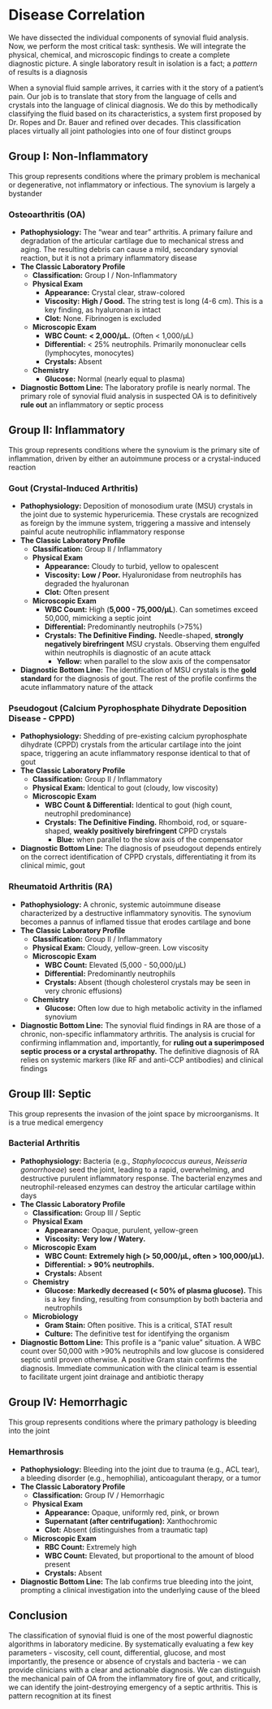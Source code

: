# Disease Correlation {-}

We have dissected the individual components of synovial fluid analysis. Now, we perform the most critical task: synthesis. We will integrate the physical, chemical, and microscopic findings to create a complete diagnostic picture. A single laboratory result in isolation is a fact; a *pattern* of results is a diagnosis

When a synovial fluid sample arrives, it carries with it the story of a patient's pain. Our job is to translate that story from the language of cells and crystals into the language of clinical diagnosis. We do this by methodically classifying the fluid based on its characteristics, a system first proposed by Dr. Ropes and Dr. Bauer and refined over decades. This classification places virtually all joint pathologies into one of four distinct groups

## **Group I: Non-Inflammatory** {-}

This group represents conditions where the primary problem is mechanical or degenerative, not inflammatory or infectious. The synovium is largely a bystander

### **Osteoarthritis (OA)** {-}

*   **Pathophysiology:** The "wear and tear" arthritis. A primary failure and degradation of the articular cartilage due to mechanical stress and aging. The resulting debris can cause a mild, secondary synovial reaction, but it is not a primary inflammatory disease
*   **The Classic Laboratory Profile**
    *   **Classification:** Group I / Non-Inflammatory
    *   **Physical Exam**
        *   **Appearance:** Crystal clear, straw-colored
        *   **Viscosity:** **High / Good.** The string test is long (4-6 cm). This is a key finding, as hyaluronan is intact
        *   **Clot:** None. Fibrinogen is excluded
    *   **Microscopic Exam**
        *   **WBC Count:** **< 2,000/µL.** (Often < 1,000/µL)
        *   **Differential:** < 25% neutrophils. Primarily mononuclear cells (lymphocytes, monocytes)
        *   **Crystals:** Absent
    *   **Chemistry**
        *   **Glucose:** Normal (nearly equal to plasma)
*   **Diagnostic Bottom Line:** The laboratory profile is nearly normal. The primary role of synovial fluid analysis in suspected OA is to definitively **rule out** an inflammatory or septic process

## **Group II: Inflammatory** {-}

This group represents conditions where the synovium is the primary site of inflammation, driven by either an autoimmune process or a crystal-induced reaction

### **Gout (Crystal-Induced Arthritis)** {-}

*   **Pathophysiology:** Deposition of monosodium urate (MSU) crystals in the joint due to systemic hyperuricemia. These crystals are recognized as foreign by the immune system, triggering a massive and intensely painful acute neutrophilic inflammatory response
*   **The Classic Laboratory Profile**
    *   **Classification:** Group II / Inflammatory
    *   **Physical Exam**
        *   **Appearance:** Cloudy to turbid, yellow to opalescent
        *   **Viscosity:** **Low / Poor.** Hyaluronidase from neutrophils has degraded the hyaluronan
        *   **Clot:** Often present
    *   **Microscopic Exam**
        *   **WBC Count:** High (**5,000 - 75,000/µL**). Can sometimes exceed 50,000, mimicking a septic joint
        *   **Differential:** Predominantly neutrophils (>75%)
        *   **Crystals:** **The Definitive Finding.** Needle-shaped, **strongly negatively birefringent** MSU crystals. Observing them engulfed within neutrophils is diagnostic of an acute attack
            *   **Yellow:** when parallel to the slow axis of the compensator
*   **Diagnostic Bottom Line:** The identification of MSU crystals is the **gold standard** for the diagnosis of gout. The rest of the profile confirms the acute inflammatory nature of the attack

### **Pseudogout (Calcium Pyrophosphate Dihydrate Deposition Disease - CPPD)** {-}

*   **Pathophysiology:** Shedding of pre-existing calcium pyrophosphate dihydrate (CPPD) crystals from the articular cartilage into the joint space, triggering an acute inflammatory response identical to that of gout
*   **The Classic Laboratory Profile**
    *   **Classification:** Group II / Inflammatory
    *   **Physical Exam:** Identical to gout (cloudy, low viscosity)
    *   **Microscopic Exam**
        *   **WBC Count & Differential:** Identical to gout (high count, neutrophil predominance)
        *   **Crystals:** **The Definitive Finding.** Rhomboid, rod, or square-shaped, **weakly positively birefringent** CPPD crystals
            *   **Blue:** when parallel to the slow axis of the compensator
*   **Diagnostic Bottom Line:** The diagnosis of pseudogout depends entirely on the correct identification of CPPD crystals, differentiating it from its clinical mimic, gout

### **Rheumatoid Arthritis (RA)** {-}

*   **Pathophysiology:** A chronic, systemic autoimmune disease characterized by a destructive inflammatory synovitis. The synovium becomes a pannus of inflamed tissue that erodes cartilage and bone
*   **The Classic Laboratory Profile**
    *   **Classification:** Group II / Inflammatory
    *   **Physical Exam:** Cloudy, yellow-green. Low viscosity
    *   **Microscopic Exam**
        *   **WBC Count:** Elevated (5,000 - 50,000/µL)
        *   **Differential:** Predominantly neutrophils
        *   **Crystals:** Absent (though cholesterol crystals may be seen in very chronic effusions)
    *   **Chemistry**
        *   **Glucose:** Often low due to high metabolic activity in the inflamed synovium
*   **Diagnostic Bottom Line:** The synovial fluid findings in RA are those of a chronic, non-specific inflammatory arthritis. The analysis is crucial for confirming inflammation and, importantly, for **ruling out a superimposed septic process or a crystal arthropathy.** The definitive diagnosis of RA relies on systemic markers (like RF and anti-CCP antibodies) and clinical findings

## **Group III: Septic** {-}

This group represents the invasion of the joint space by microorganisms. It is a true medical emergency

### **Bacterial Arthritis** {-}

*   **Pathophysiology:** Bacteria (e.g., *Staphylococcus aureus*, *Neisseria gonorrhoeae*) seed the joint, leading to a rapid, overwhelming, and destructive purulent inflammatory response. The bacterial enzymes and neutrophil-released enzymes can destroy the articular cartilage within days
*   **The Classic Laboratory Profile**
    *   **Classification:** Group III / Septic
    *   **Physical Exam**
        *   **Appearance:** Opaque, purulent, yellow-green
        *   **Viscosity:** **Very low / Watery.**
    *   **Microscopic Exam**
        *   **WBC Count:** **Extremely high (> 50,000/µL, often > 100,000/µL).**
        *   **Differential:** **> 90% neutrophils.**
        *   **Crystals:** Absent
    *   **Chemistry**
        *   **Glucose:** **Markedly decreased (< 50% of plasma glucose).** This is a key finding, resulting from consumption by both bacteria and neutrophils
    *   **Microbiology**
        *   **Gram Stain:** Often positive. This is a critical, STAT result
        *   **Culture:** The definitive test for identifying the organism
*   **Diagnostic Bottom Line:** This profile is a "panic value" situation. A WBC count over 50,000 with >90% neutrophils and low glucose is considered septic until proven otherwise. A positive Gram stain confirms the diagnosis. Immediate communication with the clinical team is essential to facilitate urgent joint drainage and antibiotic therapy

## **Group IV: Hemorrhagic** {-}

This group represents conditions where the primary pathology is bleeding into the joint

### **Hemarthrosis** {-}

*   **Pathophysiology:** Bleeding into the joint due to trauma (e.g., ACL tear), a bleeding disorder (e.g., hemophilia), anticoagulant therapy, or a tumor
*   **The Classic Laboratory Profile**
    *   **Classification:** Group IV / Hemorrhagic
    *   **Physical Exam**
        *   **Appearance:** Opaque, uniformly red, pink, or brown
        *   **Supernatant (after centrifugation):** Xanthochromic
        *   **Clot:** Absent (distinguishes from a traumatic tap)
    *   **Microscopic Exam**
        *   **RBC Count:** Extremely high
        *   **WBC Count:** Elevated, but proportional to the amount of blood present
        *   **Crystals:** Absent
*   **Diagnostic Bottom Line:** The lab confirms true bleeding into the joint, prompting a clinical investigation into the underlying cause of the bleed

## **Conclusion** {-}

The classification of synovial fluid is one of the most powerful diagnostic algorithms in laboratory medicine. By systematically evaluating a few key parameters - viscosity, cell count, differential, glucose, and most importantly, the presence or absence of crystals and bacteria - we can provide clinicians with a clear and actionable diagnosis. We can distinguish the mechanical pain of OA from the inflammatory fire of gout, and critically, we can identify the joint-destroying emergency of a septic arthritis. This is pattern recognition at its finest
